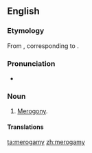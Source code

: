 ==English==

===Etymology===
From {{etyl|fr|en}} {{m|fr|mérogamie}}, corresponding to {{confix|mero|gamy|lang=en}}.

===Pronunciation===
* {{IPA|/mɪˈɹɒɡəmi/|lang=en}}

===Noun===
{{en-noun|-}}

# {{label|en|biology}} [[merogony|Merogony]].

====Translations====
{{trans-see|merogony}}

[[ta:merogamy]]
[[zh:merogamy]]